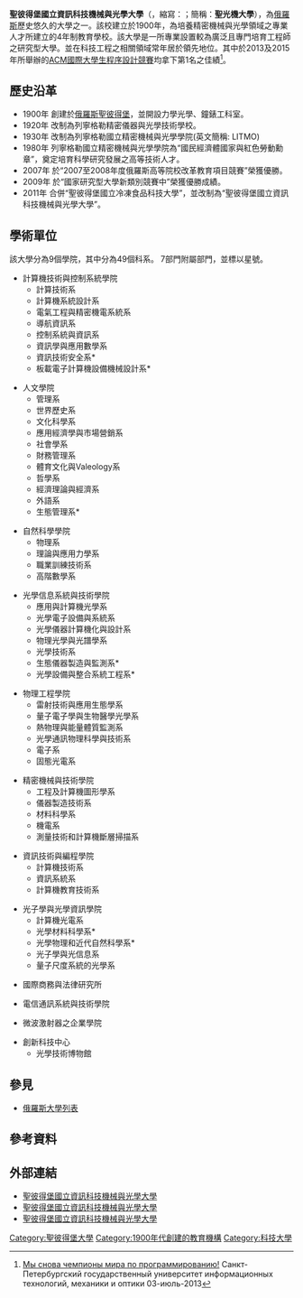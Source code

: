 {{NoteTA
|G1=IT
}}
{{coord|59.9564|N|30.31|E|source:kolossus-ruwiki|display=title}}
{{Infobox university
|name            = 聖彼得堡國立資訊科技機械與光學大學
|native_name     = {{lang|ru|Санкт-Петербургский национальный исследовательский университет информационных технологий, механики и оптики}}
|image           = [[File:聖光機大學校徽.png|235px]]
|image_name      = 
|image_size      =
|caption         = 
|latin_name      = 
|motto           = 
|established     = 1900年
|type            = [[公立大學|公立]]
|endowment       = 
|staff           = 1,071人
|rector          = {{Link-ru|弗拉基米爾·瓦西里耶夫|Васильев, Владимир Николаевич (учёный)}}
|enrollment      = 15,000人<ref>[http://www.ifmo.ru/stat/2/info.htm Общая информация О вузе НИУ ИТМО официальный портал Санкт-Петербургский национальный исследовательский университет информационных технологий, механики и оптики<!-- Заголовок добавлен ботом -->] {{webarchive|url=https://web.archive.org/web/20140301001933/http://www.ifmo.ru/stat/2/info.htm |date=2014-03-01 }}</ref>
|undergrad       = 
|postgrad        = 
|doctoral        = 
|profess         = 
|city            = [[聖彼得堡|聖彼得堡]]
|state           = 
|country         = {{flagicon|Russia}}[[俄羅斯|俄羅斯]]
|campus          = [[市區|市區]]
|free_label      = 
|free            = 
|colours         =
|affiliations    = 
|footnotes       =
|website         = [http://www.ifmo.ru www.ifmo.ru]
|address         = 
|publictransit   =
|telephone       =
|coor            =
|logo = 
}}
'''聖彼得堡國立資訊科技機械與光學大學'''（{{lang-ru|Санкт-Петербургский национальный исследовательский университет информационных технологий, механики и оптики}}，縮寫：{{lang|ru|ИТМО}}；簡稱：'''聖光機大學'''），為[[俄羅斯|俄羅斯]]歷史悠久的大學之一。該校建立於1900年，為培養精密機械與光學領域之專業人才所建立的4年制教育學校。該大學是一所專業設置較為廣泛且專門培育工程師之研究型大學。並在科技工程之相關領域常年居於領先地位。其中於2013及2015年所舉辦的[[ACM國際大學生程序設計競賽|ACM國際大學生程序設計競賽]]均拿下第1名之佳績<ref>[http://www.ifmo.ru/cn/viewnews/3088/my_snova_chempiony_mira_po_programmirovaniyu.htm Мы снова чемпионы мира по программированию!] Санкт-Петербургский государственный университет информационных технологий, механики и оптики 03-июль-2013</ref>。

== 歷史沿革 ==
*1900年 創建於[[俄羅斯|俄羅斯]][[聖彼得堡|聖彼得堡]]，並開設力學光學、鐘錶工科室。
*1920年 改制為列寧格勒精密儀器與光學技術學校。
*1930年 改制為列寧格勒國立精密機械與光學學院(英文簡稱: LITMO)
*1980年 列寧格勒國立精密機械與光學學院為“國民經濟體國家與紅色勞動勳章”，奠定培育科學研究發展之高等技術人才。
*2007年 於“2007至2008年度俄羅斯高等院校改革教育項目競賽”榮獲優勝。
*2009年 於“國家研究型大學新類別競賽中”榮獲優勝成績。
*2011年 合併“聖彼得堡國立冷凍食品科技大學”，並改制為“聖彼得堡國立資訊科技機械與光學大學”。

== 學術單位 ==
該大學分為9個學院，其中分為49個科系。 7部門附屬部門，並標以星號。
{{Multicol}}
*計算機技術與控制系統學院
**計算技術系
**計算機系統設計系
**電氣工程與精密機電系統系
**導航資訊系
**控制系統與資訊系
**資訊學與應用數學系
**資訊技術安全系*
**板載電子計算機設備機械設計系*

{{Multicol-break}}
*人文學院
**管理系
**世界歷史系
**文化科學系
**應用經濟學與市場營銷系
**社會學系
**財務管理系
**體育文化與Valeology系
**哲學系
**經濟理論與經濟系
**外語系
**生態管理系*

{{Multicol-break}}
*自然科學學院
**物理系
**理論與應用力學系
**職業訓練技術系
**高階數學系

{{Multicol-break}}
*光學信息系統與技術學院
**應用與計算機光學系
**光學電子設備與系統系
**光學儀器計算機化與設計系
**物理光學與光譜學系
**光學技術系
**生態儀器製造與監測系*
**光學設備與整合系統工程系*
{{Multicol-end}}


{{Multicol}}
*物理工程學院
**雷射技術與應用生態學系
**量子電子學與生物醫學光學系
**熱物理與能量體質監測系
**光學通訊物理科學與技術系
**電子系
**固態光電系


{{Multicol-break}}
*精密機械與技術學院
**工程及計算機圖形學系
**儀器製造技術系
**材料科學系
**機電系
**測量技術和計算機斷層掃描系

{{Multicol-break}}
*資訊技術與編程學院
**計算機技術系
**資訊系統系
**計算機教育技術系

{{Multicol-break}}
*光子學與光學資訊學院
**計算機光電系
**光學材料科學系*
**光學物理和近代自然科學系*
**光子學與光信息系
**量子尺度系統的光學系
{{Multicol-end}}

{{Multicol}}
*國際商務與法律研究所

{{Multicol-break}}
*電信通訊系統與技術學院

{{Multicol-break}}
*微波激射器之企業學院

{{Multicol-break}}
*創新科技中心
**光學技術博物館
{{Multicol-end}}

== 參見 ==
*[[俄羅斯大學列表|俄羅斯大學列表]]

== 參考資料 ==
{{commonscat|SPbSU_ITMO}}
{{reflist}}

== 外部連結 ==
*[http://www.ifmo.ru 聖彼得堡國立資訊科技機械與光學大學]{{ru_icon}}
*[http://en.ifmo.ru/ 聖彼得堡國立資訊科技機械與光學大學]{{en}}
*[http://www.ifmo.ru/cn/ 聖彼得堡國立資訊科技機械與光學大學]{{zh-cn}}

{{Authority control}}
[[Category:聖彼得堡大學|Category:聖彼得堡大學]]
[[Category:1900年代創建的教育機構|Category:1900年代創建的教育機構]]
[[Category:科技大學|Category:科技大學]]